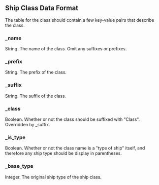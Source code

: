 
==Ship Class Data Format==
The table for the class should contain a few key-value pairs that describe the class.

===_name===
String. The name of the class. Omit any suffixes or prefixes.

===_prefix===
String. The prefix of the class.

===_suffix===
String. The suffix of the class.

===_class===
Boolean. Whether or not the class should be suffixed with "Class". Overridden by _suffix.

===_is_type===
Boolean. Whether or not the class name is a "type of ship" itself, and therefore any ship type should be display in parentheses.

===_base_type===
Integer. The original ship type of the ship class.